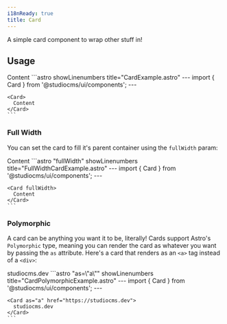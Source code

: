 ```yaml
---
i18nReady: true
title: Card
---
```



A simple card component to wrap other stuff in! 

## Usage

<Tabs>
  <TabItem label="Preview">
    <PreviewCard>
      <Card>
        Content
      </Card>
    </PreviewCard>
  </TabItem>
  <TabItem label="Code">
    ```astro showLinenumbers title="CardExample.astro"
    ---
    import { Card } from '@studiocms/ui/components';
    ---

    <Card>
      Content
    </Card>
    ```
  </TabItem>
</Tabs>

### Full Width

You can set the card to fill it's parent container using the `fullWidth` param:

<Tabs>
  <TabItem label="Preview">
    <PreviewCard>
      <Card fullWidth>
        Content
      </Card>
    </PreviewCard>
  </TabItem>
  <TabItem label="Code">
    ```astro "fullWidth" showLinenumbers title="FullWidthCardExample.astro"
    ---
    import { Card } from '@studiocms/ui/components';
    ---

    <Card fullWidth>
      Content
    </Card>
    ```
  </TabItem>
</Tabs>

### Polymorphic

A card can be anything you want it to be, literally! Cards support Astro's `Polymorphic` type, meaning you can render the card
as whatever you want by passing the `as` attribute. Here's a card that renders as an `<a>` tag instead of a `<div>`: 

<Tabs>
  <TabItem label="Preview">
    <PreviewCard>
      <Card as="a" href="https://studiocms.dev">
        studiocms.dev
      </Card>
    </PreviewCard>
  </TabItem>
  <TabItem label="Code">
    ```astro "as=\"a\"" showLinenumbers title="CardPolymorphicExample.astro"
    ---
    import { Card } from '@studiocms/ui/components';
    ---

    <Card as="a" href="https://studiocms.dev">
      studiocms.dev
    </Card>
    ```
  </TabItem>
</Tabs>
